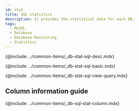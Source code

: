 ```yaml
---
id: stat
title: SQL statistics
description: It provides the statistical data for each DB.
tags:
  - MySQL
  - Database
  - Database Monitoring
  - Statistics
---
```



<Note product='MySQL' link='../mysql-v1/stat' />

<!-- SQL 통계 -->

{@include: ../common-items/_db-stat-sql-desc.mdx}  

<!-- SQL 통계 기본 사용 안내 -->

{@include: ../common-items/_db-stat-sql-basic.mdx} 

<!-- 쿼리별 수행 추이, 자세히 보기 -->

{@include: ../common-items/_db-stat-sql-view-query.mdx}  

## Column information guide

{@include: ../common-items/_db-sql-stat-column.mdx}

